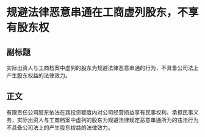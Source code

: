 # 规避法律恶意串通在工商虚列股东，不享有股东权
## 副标题
实际出资人与工商档案中虚列的股东为规避法律恶意串通的行为，不具备公司法上产生股东权益的法律效力。
## 正文
有限责任公司股东依法在其投资额度内对公司经营损益享有民事权利、承担民事义务，实际出资人与工商档案中虚列的股东为规避法律规定恶意串通所为的违法行为不具备公司法上的产生股东权益的法律效力。